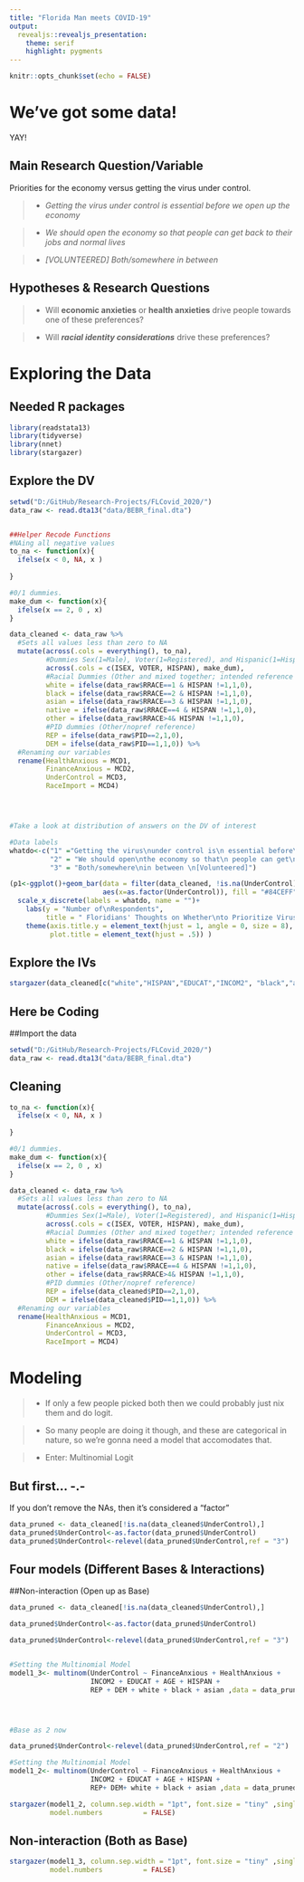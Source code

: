 ```yaml
---
title: "Florida Man meets COVID-19"
output: 
  revealjs::revealjs_presentation:
    theme: serif
    highlight: pygments
---
```


```r
knitr::opts_chunk$set(echo = FALSE)
```
# We've got some data!

YAY! 

## Main Research Question/Variable
 Priorities for the economy versus getting the virus under control.

 >- *Getting the virus under control is essential before we open up the economy*

 >- *We should open the economy so that people can get back to their jobs and normal lives*

 >- *[VOLUNTEERED] Both/somewhere in between*

## Hypotheses & Research Questions

>- Will **economic anxieties** or **health anxieties** drive people towards one of these preferences?

>- Will **_racial identity considerations_** drive these preferences?


# Exploring the Data
## Needed R packages
```r
library(readstata13)
library(tidyverse)
library(nnet)
library(stargazer)
```


## Explore the DV

```r
setwd("D:/GitHub/Research-Projects/FLCovid_2020/")
data_raw <- read.dta13("data/BEBR_final.dta")


##Helper Recode Functions
#NAing all negative values
to_na <- function(x){
  ifelse(x < 0, NA, x )
  
}

#0/1 dummies.
make_dum <- function(x){
  ifelse(x == 2, 0 , x)
}

data_cleaned <- data_raw %>%
  #Sets all values less than zero to NA
  mutate(across(.cols = everything(), to_na),
         #Dummies Sex(1=Male), Voter(1=Registered), and Hispanic(1=Hispanic)
         across(.cols = c(ISEX, VOTER, HISPAN), make_dum),
         #Racial Dummies (Other and mixed together; intended reference category)
         white = ifelse(data_raw$RRACE==1 & HISPAN !=1,1,0),
         black = ifelse(data_raw$RRACE==2 & HISPAN !=1,1,0),
         asian = ifelse(data_raw$RRACE==3 & HISPAN !=1,1,0),
         native = ifelse(data_raw$RRACE==4 & HISPAN !=1,1,0),
         other = ifelse(data_raw$RRACE>4& HISPAN !=1,1,0),
         #PID dummies (Other/nopref reference)
         REP = ifelse(data_raw$PID==2,1,0),
         DEM = ifelse(data_raw$PID==1,1,0)) %>%
  #Renaming our variables
  rename(HealthAnxious = MCD1,
         FinanceAnxious = MCD2,
         UnderControl = MCD3,
         RaceImport = MCD4)




#Take a look at distribution of answers on the DV of interest

#Data labels
whatdo<-c("1" ="Getting the virus\nunder control is\n essential before\nwe open up\nthe economy",
          "2" = "We should open\nthe economy so that\n people can get\nback to their\n jobs and\nnormal lives",
          "3" = "Both/somewhere\nin between \n[Volunteered]")

(p1<-ggplot()+geom_bar(data = filter(data_cleaned, !is.na(UnderControl)),
                       aes(x=as.factor(UnderControl)), fill = "#84CEFF" )+theme_minimal()+
  scale_x_discrete(labels = whatdo, name = "")+
    labs(y = "Number of\nRespondents", 
         title = " Floridians' Thoughts on Whether\nto Prioritize Virus vs. Economy")+
    theme(axis.title.y = element_text(hjust = 1, angle = 0, size = 8),
          plot.title = element_text(hjust = .5)) )
```

## Explore the IVs

```r
stargazer(data_cleaned[c("white","HISPAN","EDUCAT","INCOM2", "black","asian","native","other","REP","DEM","HealthAnxious","FinanceAnxious","UnderControl","RaceImport")], type = "html", digits = 2)
```


## Here be Coding

##Import the data
```r
setwd("D:/GitHub/Research-Projects/FLCovid_2020/")
data_raw <- read.dta13("data/BEBR_final.dta")

```

## Cleaning 
```r
to_na <- function(x){
  ifelse(x < 0, NA, x )
  
}

#0/1 dummies.
make_dum <- function(x){
  ifelse(x == 2, 0 , x)
}

data_cleaned <- data_raw %>%
  #Sets all values less than zero to NA
  mutate(across(.cols = everything(), to_na),
         #Dummies Sex(1=Male), Voter(1=Registered), and Hispanic(1=Hispanic)
         across(.cols = c(ISEX, VOTER, HISPAN), make_dum),
         #Racial Dummies (Other and mixed together; intended reference category)
         white = ifelse(data_raw$RRACE==1 & HISPAN !=1,1,0),
         black = ifelse(data_raw$RRACE==2 & HISPAN !=1,1,0),
         asian = ifelse(data_raw$RRACE==3 & HISPAN !=1,1,0),
         native = ifelse(data_raw$RRACE==4 & HISPAN !=1,1,0),
         other = ifelse(data_raw$RRACE>4& HISPAN !=1,1,0),
         #PID dummies (Other/nopref reference)
         REP = ifelse(data_cleaned$PID==2,1,0),
         DEM = ifelse(data_cleaned$PID==1,1,0)) %>%
  #Renaming our variables
  rename(HealthAnxious = MCD1,
         FinanceAnxious = MCD2,
         UnderControl = MCD3,
         RaceImport = MCD4)


```


# Modeling

>- If only a few people picked both then we could probably just nix them and do logit.

>- So many people are doing it though, and these are categorical in nature, so we're gonna need a model that accomodates that.

>- Enter: Multinomial Logit

## But first... -.-

If you don't remove the NAs, then it's considered a "factor" 

```r
data_pruned <- data_cleaned[!is.na(data_cleaned$UnderControl),]
data_pruned$UnderControl<-as.factor(data_pruned$UnderControl)
data_pruned$UnderControl<-relevel(data_pruned$UnderControl,ref = "3")
```

## Four models (Different Bases & Interactions)

##Non-interaction (Open up as Base)
```r
data_pruned <- data_cleaned[!is.na(data_cleaned$UnderControl),]

data_pruned$UnderControl<-as.factor(data_pruned$UnderControl)

data_pruned$UnderControl<-relevel(data_pruned$UnderControl,ref = "3")


#Setting the Multinomial Model
model1_3<- multinom(UnderControl ~ FinanceAnxious + HealthAnxious + 
                    INCOM2 + EDUCAT + AGE + HISPAN +
                    REP + DEM + white + black + asian ,data = data_pruned)




#Base as 2 now

data_pruned$UnderControl<-relevel(data_pruned$UnderControl,ref = "2")

#Setting the Multinomial Model
model1_2<- multinom(UnderControl ~ FinanceAnxious + HealthAnxious + 
                    INCOM2 + EDUCAT + AGE + HISPAN +
                    REP+ DEM+ white + black + asian ,data = data_pruned)

```

```r
stargazer(model1_2, column.sep.width = "1pt", font.size = "tiny" ,single.row = T, type = "html", style = "ajps", column.labels = c("Virus Under Control", "Both"),dep.var.labels.include = FALSE,
          model.numbers          = FALSE)
```

## Non-interaction (Both as Base)
```r
stargazer(model1_3, column.sep.width = "1pt", font.size = "tiny" ,single.row = T, type = "html", style = "ajps", column.labels = c("Virus Under Control", "Open Economy"),dep.var.labels.include = FALSE,
          model.numbers          = FALSE)
```

